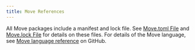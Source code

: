 ```yaml
---
title: Move References
---
```



<MoveSummary />

All Move packages include a manifest and lock file. See [Move.toml File](./move/move-toml.mdx) and [Move.lock File](./move/move-lock.mdx) for details on these files. For details of the Move language, see [Move language reference](https://github.com/move-language/move/blob/main/language/documentation/book/src/introduction.md) on GitHub.
